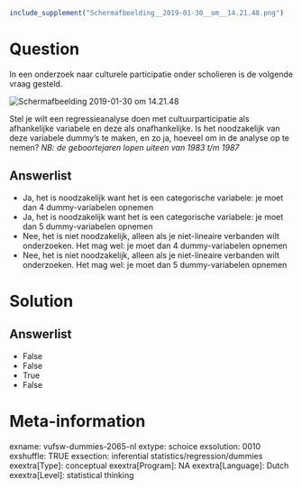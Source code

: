 ```r
include_supplement("Schermafbeelding__2019-01-30__om__14.21.48.png")
```

Question
========
In een onderzoek naar culturele participatie onder scholieren is de
volgende vraag gesteld.  
  
<img src="Schermafbeelding__2019-01-30__om__14.21.48.png"
class="fr-fic fr-dii tvcss_2"
alt="Schermafbeelding 2019-01-30 om 14.21.48" />  
  
Stel je wilt een regressieanalyse doen met cultuurparticipatie als
afhankelijke variabele en deze als onafhankelijke. Is het noodzakelijk
van deze variabele dummy’s te maken, en zo ja, hoeveel om in de analyse
op te nemen? *NB: de geboortejaren lopen uiteen van 1983 t/m 1987*

Answerlist
----------
* Ja, het is noodzakelijk want het is een categorische variabele: je moet
  dan 4 dummy-variabelen opnemen
* Ja, het is noodzakelijk want het is een categorische variabele: je moet
  dan 5 dummy-variabelen opnemen
* Nee, het is niet noodzakelijk, alleen als je niet-lineaire verbanden
  wilt onderzoeken. Het mag wel: je moet dan 4 dummy-variabelen opnemen
* Nee, het is niet noodzakelijk, alleen als je niet-lineaire verbanden
  wilt onderzoeken. Het mag wel: je moet dan 5 dummy-variabelen opnemen

Solution
========










Answerlist
----------
* False
* False
* True
* False

Meta-information
================
exname: vufsw-dummies-2065-nl
extype: schoice
exsolution: 0010
exshuffle: TRUE
exsection: inferential statistics/regression/dummies
exextra[Type]: conceptual
exextra[Program]: NA
exextra[Language]: Dutch
exextra[Level]: statistical thinking

